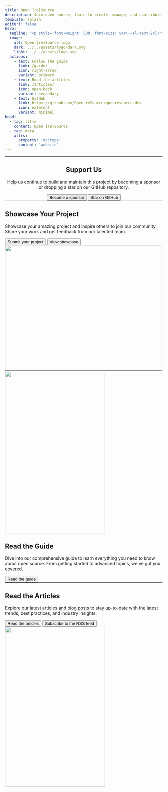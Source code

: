 ```yaml
---
title: Open {re}Source
description: Join open source, learn to create, manage, and contribute to projects with Open {re}Source. Make a difference today by sharing and collaborating.
template: splash
editUrl: false
hero:
  tagline: "<p style='font-weight: 500; font-size: var(--sl-text-2xl)'>Your platform for sharing and discovering the open source world</p><p>Understand how it works, and learn how to create, manage, and contribute to open-source projects. Join the open source community today and start making a difference.</p>"
  image:
    alt: Open {re}Source logo
    dark: ../../assets/logo-dark.svg
    light: ../../assets/logo.svg
  actions:
    - text: Follow the guide
      link: /guide/
      icon: right-arrow
      variant: primary
    - text: Read the articles
      link: /articles/
      icon: open-book
      variant: secondary
    - text: GitHub
      link: https://github.com/Open-reSource/openresource.dev
      icon: external
      variant: minimal
head:
  - tag: title
    content: Open {re}Source
  - tag: meta
    attrs:
      property: 'og:type'
      content: 'website'
---
```



<hr style="margin: 0; padding: 0" />

<section class="homepage-section">
	<div class="container" style="justify-content: center; display: flex">
		<div class="content" style="text-align: center">
			<h2>Support Us</h2>
			<p>
				Help us continue to build and maintain this project by becoming a sponsor or dropping a star on our GitHub
				repository.
			</p>
			<div class="actions" style="justify-content: center">
				<Button href="https://github.com/sponsors/Open-reSource" class="action action-secondary">
					<Icon name="heart" />
					<span>Become a sponsor</span>
				</Button>
				<Button href="https://github.com/Open-reSource/openresource.dev" class="action action-outline">
					<Icon name="star" />
					<span>Star on GitHub</span>
				</Button>
			</div>
		</div>
	</div>
</section>

<hr style="margin: 0; padding: 0" />

<section class="homepage-section">
	<div class="container">
		<div class="grid">
			<div class="content">
				<h2>Showcase Your Project</h2>
				<p>
					Showcase your amazing project and inspire others to join our community. Share your work and get feedback from
					our talented team.
				</p>
				<div class="actions">
					<Button href="https://github.com/orgs/Open-reSource/discussions/3" class="action action-secondary">
						<span>Submit your project</span>
						<Icon name="external" />
					</Button>
					<Button href="/showcase" class="action action-outline">
						View showcase
					</Button>
				</div>
			</div>
			<div class="homepage-img">
				<Image src="/images/homepage-showcase.webp" width="500" height="400" alt="" />
			</div>
		</div>
	</div>
</section>

<hr style="margin: 0; padding: 0" />

<section class="homepage-section homepage-section-mobile-inverted">
	<div class="container">
		<div class="grid">
			<div class="homepage-img">
				<div class="mockup-phone">
					<div class="camera"></div>
					<div class="display">
						<div class="artboard artboard-demo phone-1">
							<Image src="/images/homepage-guide.webp" width="320" height="518" alt="" />
						</div>
					</div>
				</div>
			</div>
			<div class="content">
				<h2>Read the Guide</h2>
				<p>
					Dive into our comprehensive guide to learn everything you need to know about open source. From getting started
					to advanced topics, we've got you covered.
				</p>
				<div class="actions">
					<Button href="/guide" class="action action-secondary">
						Read the guide
					</Button>
				</div>
			</div>
		</div>
	</div>
</section>

<hr style="margin: 0; padding: 0" />

<section class="homepage-section">
	<div class="container">
		<div class="grid">
			<div class="content">
				<h2>Read the Articles</h2>
				<p>
					Explore our latest articles and blog posts to stay up-to-date with the latest trends, best practices, and
					industry insights.
				</p>
				<div class="actions">
					<Button href="/articles" class="action action-secondary">
						Read the articles
					</Button>
					<Button href="/articles/rss.xml" class="action action-outline">
						<span>Subscribe to the RSS feed</span>
						<Icon name="rss" />
					</Button>
				</div>
			</div>
			<div class="homepage-img">
				<div class="mockup-phone">
					<div class="camera"></div>
					<div class="display">
						<div class="artboard artboard-demo phone-1">
							<Image src="/images/homepage-articles.webp" width="320" height="512" alt="" />
						</div>
					</div>
				</div>
			</div>
		</div>
	</div>
</section>
